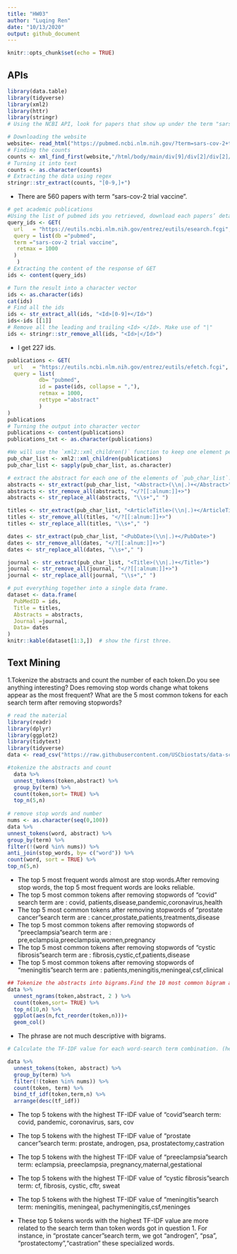 ```yaml
---
title: "HW03"
author: "Luqing Ren"
date: "10/13/2020"
output: github_document
---
```


```r
knitr::opts_chunk$set(echo = TRUE)
```
## APIs
```r
library(data.table)
library(tidyverse)
library(xml2)
library(httr)
library(stringr)
# Using the NCBI API, look for papers that show up under the term "sars-cov-2 trial vaccine."Look for the data in the pubmed database.How many papers were you able to find?

# Downloading the website
website<- read_html("https://pubmed.ncbi.nlm.nih.gov/?term=sars-cov-2+trial+vaccine")
# Finding the counts
counts <- xml_find_first(website,"/html/body/main/div[9]/div[2]/div[2]/div[1]/span")
# Turning it into text
counts <- as.character(counts)
# Extracting the data using regex
stringr::str_extract(counts, "[0-9,]+")
```

- There are 560 papers with term "sars-cov-2 trial vaccine".

```r
# get academic publications
#Using the list of pubmed ids you retrieved, download each papers’ details using the query parameter rettype = abstract. If you get more than 250 ids, just keep the first 250.
query_ids <- GET(
  url   = "https://eutils.ncbi.nlm.nih.gov/entrez/eutils/esearch.fcgi",
  query = list(db ="pubmed",
  term ="sars-cov-2 trial vaccine",
   retmax = 1000
  )
   )
# Extracting the content of the response of GET
ids <- content(query_ids)
```

```r
# Turn the result into a character vector
ids <- as.character(ids)
cat(ids)
# Find all the ids 
ids <- str_extract_all(ids, "<Id>[0-9]+</Id>") 
ids<-ids [[1]]
# Remove all the leading and trailing <Id> </Id>. Make use of "|"
ids <- stringr::str_remove_all(ids, "<Id>|</Id>")
```

- I get 227 ids.

```r
publications <- GET(
  url   = "https://eutils.ncbi.nlm.nih.gov/entrez/eutils/efetch.fcgi",
  query = list(
          db= "pubmed",
          id = paste(ids, collapse = ","),
          retmax = 1000,
          rettype ="abstract" 
          )
)
publications
# Turning the output into character vector
publications <- content(publications)
publications_txt <- as.character(publications)
```

```r
#We will use the `xml2::xml_children()` function to keep one element per id.
pub_char_list <- xml2::xml_children(publications)
pub_char_list <- sapply(pub_char_list, as.character)
```

```r
# extract the abstract for each one of the elements of `pub_char_list`.
abstracts <- str_extract(pub_char_list, "<Abstract>(\\n|.)+</Abstract>")
abstracts <- str_remove_all(abstracts, "</?[[:alnum:]]+>")
abstracts <- str_replace_all(abstracts, "\\s+"," ")
```

```r
titles <- str_extract(pub_char_list, "<ArticleTitle>(\\n|.)+</ArticleTitle>")
titles <- str_remove_all(titles, "</?[[:alnum:]]+>")
titles <- str_replace_all(titles, "\\s+"," ")
```

```r
dates <- str_extract(pub_char_list, "<PubDate>(\\n|.)+</PubDate>")
dates <- str_remove_all(dates, "</?[[:alnum:]]+>")
dates <- str_replace_all(dates, "\\s+"," ")
```

```r
journal <- str_extract(pub_char_list, "<Title>(\\n|.)+</Title>")
journal <- str_remove_all(journal, "</?[[:alnum:]]+>")
journal <- str_replace_all(journal, "\\s+"," ")
```

```r
# put everything together into a single data frame.
dataset <- data.frame(
  PubMedID = ids,
  Title = titles,
  Abstracts = abstracts,
  Journal =journal,
  Data= dates
)
knitr::kable(dataset[1:3,])  # show the first three.
```

## Text Mining
1.Tokenize the abstracts and count the number of each token.Do you see anything interesting? Does removing stop words change what tokens appear as the most frequent? What are the 5 most common tokens for each search term after removing stopwords?
```r
# read the material
library(readr)
library(dplyr)
library(ggplot2)
library(tidytext)
library(tidyverse)
data <- read_csv("https://raw.githubusercontent.com/USCbiostats/data-science-data/master/03_pubmed/pubmed.csv")

#tokenize the abstracts and count
  data %>% 
  unnest_tokens(token,abstract) %>% 
  group_by(term) %>% 
  count(token,sort= TRUE) %>% 
  top_n(5,n)
  
# remove stop words and number
nums <- as.character(seq(0,100))
data %>% 
unnest_tokens(word, abstract) %>%
group_by(term) %>% 
filter(!(word %in% nums)) %>% 
anti_join(stop_words, by= c("word")) %>% 
count(word, sort = TRUE) %>% 
top_n(5,n) 

```
- The top 5 most frequent words almost are stop words.After removing stop words, the top 5 most frequent words are looks reliable.
- The top 5 most common tokens after removing stopwords of "covid" search term are : covid, patients,disease,pandemic,coronavirus,health
- The top 5 most common tokens after removing stopwords of "prostate cancer"search term are : cancer,prostate,patients,treatments,disease
- The top 5 most common tokens after removing stopwords of "preeclampsia"search term are : pre,eclampsia,preeclampsia,women,pregnancy
- The top 5 most common tokens after removing stopwords of "cystic fibrosis"search term are : fibrosis,cystic,cf,patients,disease
- The top 5 most common tokens after removing stopwords of "meningitis"search term are : patients,meningitis,meningeal,csf,clinical

```r
## Tokenize the abstracts into bigrams.Find the 10 most common bigram and visualize them with ggplot2.
data %>% 
  unnest_ngrams(token,abstract, 2 ) %>% 
  count(token,sort= TRUE) %>% 
  top_n(10,n) %>% 
  ggplot(aes(n,fct_reorder(token,n)))+
  geom_col()
```

- The phrase are not much descriptive with bigrams.

```r
# Calculate the TF-IDF value for each word-search term combination. (here you want the search term to be the “document”) What are the 5 tokens from each search term with the highest TF-IDF value? How are the results different from the answers you got in question 1?

data %>% 
  unnest_tokens(token, abstract) %>% 
  group_by(term) %>% 
  filter(!(token %in% nums)) %>% 
  count(token, term) %>% 
  bind_tf_idf(token,term,n) %>% 
  arrange(desc(tf_idf)) 
```

- The top 5 tokens with the highest TF-IDF value of "covid"search term: covid, pandemic, coronavirus, sars, cov
- The top 5 tokens with the highest TF-IDF value of "prostate cancer"search term: prostate, androgen, psa, prostatectomy,castration
- The top 5 tokens with the highest TF-IDF value of "preeclampsia"search term: eclampsia, preeclampsia, pregnancy,maternal,gestational
- The top 5 tokens with the highest TF-IDF value of "cystic fibrosis"search term: cf, fibrosis, cystic, cftr, sweat
- The top 5 tokens with the highest TF-IDF value of "meningitis"search term: meningitis, meningeal, pachymeningitis,csf,meninges

- These top 5 tokens words with the highest TF-IDF value are more related to the search term than token words got in question 1. For instance, in "prostate cancer"search term, we got "androgen", "psa", "prostatectomy","castration" these specialized words.





